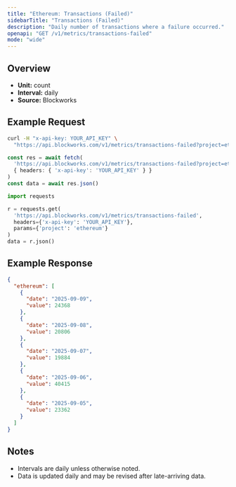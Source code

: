 ```yaml
---
title: "Ethereum: Transactions (Failed)"
sidebarTitle: "Transactions (Failed)"
description: "Daily number of transactions where a failure occurred."
openapi: "GET /v1/metrics/transactions-failed"
mode: "wide"
---
```


## Overview

- **Unit:** count
- **Interval:** daily
- **Source:** Blockworks

## Example Request

<CodeGroup>

```bash cURL
curl -H "x-api-key: YOUR_API_KEY" \
  "https://api.blockworks.com/v1/metrics/transactions-failed?project=ethereum"
```

```typescript TypeScript
const res = await fetch(
  'https://api.blockworks.com/v1/metrics/transactions-failed?project=ethereum',
  { headers: { 'x-api-key': 'YOUR_API_KEY' } }
)
const data = await res.json()
```

```python Python
import requests

r = requests.get(
  'https://api.blockworks.com/v1/metrics/transactions-failed',
  headers={'x-api-key': 'YOUR_API_KEY'},
  params={'project': 'ethereum'}
)
data = r.json()
```

</CodeGroup>

## Example Response

```json
{
  "ethereum": [
    {
      "date": "2025-09-09",
      "value": 24368
    },
    {
      "date": "2025-09-08",
      "value": 20806
    },
    {
      "date": "2025-09-07",
      "value": 19884
    },
    {
      "date": "2025-09-06",
      "value": 40415
    },
    {
      "date": "2025-09-05",
      "value": 23362
    }
  ]
}
```

## Notes
- Intervals are daily unless otherwise noted.
- Data is updated daily and may be revised after late-arriving data.